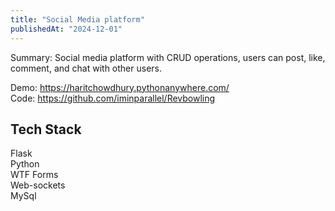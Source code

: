 ```yaml
---
title: "Social Media platform"
publishedAt: "2024-12-01"
---
```


Summary: Social media platform with CRUD operations, users can post, like, comment,
and chat with other users.

Demo: https://haritchowdhury.pythonanywhere.com/ <br/>
Code: https://github.com/iminparallel/Revbowling

## Tech Stack

Flask <br/>
Python <br/>
WTF Forms <br/>
Web-sockets <br/>
MySql
